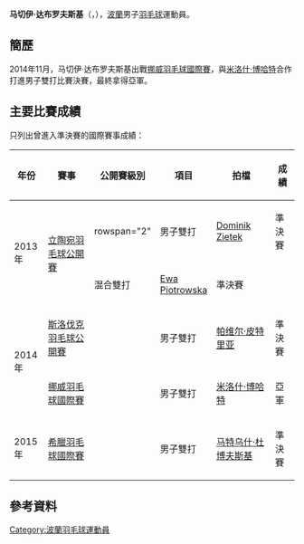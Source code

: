 {{noteTA|G1=Badminton}}
{{Infobox 羽球選手
| playername              = 马切伊·达布罗夫斯基<br/>{{lang|pl|Maciej Dabrowski}}
| image                   = 
| size                    = 
| caption                 = 
| birth_name              = 
| date_of_birth           = {{birth_date_and_age|1994|2|11}}
| place_of_birth          = 
| height                  = 
| weight                  = 
| event                   = 男子雙打、混合雙打
| country                 = {{POL}}
| years_started           = 
| handedness              = 
| coach                   = 
| highest_ranking         = 第206位（男雙-[[米洛什·博哈特|博哈特]]）
| date_of_highest_ranking = 2015年9月3日<ref name="ranking">[http://bwfcontent.tournamentsoftware.com/ranking/player.aspx?id=10213&player=113427 BWF World Ranking - Ranking of Maciej DABROWSKI (88843)]{{en}}</ref>
| current_ranking         = 第459位（男雙-[[马特乌什·杜博夫斯基|杜博夫斯基]]）<br/>第690位（男雙-[[Dominik_Zietek|Zietek]]）<br/>第690位（男雙-[[Mateusz_Swierczynki|Swierczynki]]）<br/>第529位（混雙-[[Weronika_Grudzina|Grudzina]]）<br/>第792位（混雙-[[马格达莱纳·维特克|维特克]]）
| date_of_current_ranking = 2015年11月26日<ref>[http://bwfcontent.tournamentsoftware.com/ranking/category.aspx?id=10213&category=474 BWF World Ranking - BWF世界排名榜 (11/26/2015) - Men's doubles] {{Wayback|url=http://bwfcontent.tournamentsoftware.com/ranking/category.aspx?id=10213&category=474 |date=20181001162505 }}{{en}}</ref><ref>[http://bwfcontent.tournamentsoftware.com/ranking/category.aspx?id=10213&category=476 BWF World Ranking - BWF世界排名榜 (11/26/2015) - Mixed doubles]{{en}}</ref>
| played                  = 15勝–12負（男單）<br/>37勝–21負（男雙）<br/>18勝–20負（混雙）
| titles                  = 
| bwf_profile             = BAB6C038-EBA6-451C-B841-7E77704795B3
| bwf_id                  = 88843
| updated                 = 2015年11月30日
}}
{{MedalTableTop}}
{{MedalSport | 男子[[羽毛球|羽毛球]]}}
{{MedalCountry | {{POL}}}}
{{MedalBottom}}
'''马切伊·达布罗夫斯基'''（{{lang-pl|'''Maciej Dabrowski'''}}，{{bd|1994年|2月11日|}}），[[波蘭|波蘭]]男子[[羽毛球|羽毛球]]運動員。

==簡歷==
2014年11月，马切伊·达布罗夫斯基出戰[[2014年挪威羽毛球國際賽|挪威羽毛球國際賽]]，與[[米洛什·博哈特|米洛什·博哈特]]合作打進男子雙打比賽決賽，最終拿得亞軍。

==主要比賽成績==
只列出曾進入準決賽的國際賽事成績：
{| class=wikitable style="text-align:center; font-size:small;" 
!width="50"|年份
!width="180"|賽事
!width="80"|公開賽級別
!width="60"|項目
!width="150"|拍檔
!width="50"|成績
|-
!rowspan="2"|2013年
|rowspan="2"|[[2013年立陶宛羽毛球公開賽|立陶宛羽毛球公開賽]]
|rowspan="2" {{BWFFS}}
|男子雙打
|[[Dominik_Zietek|Dominik Zietek]]
|bgcolor="#b8860b"|準決賽
|-
|混合雙打
|[[Ewa_Piotrowska|Ewa Piotrowska]]
|bgcolor="#b8860b"|準決賽
|-
!rowspan="2"|2014年
|[[2014年斯洛伐克羽毛球公開賽|斯洛伐克羽毛球公開賽]]
|{{BWFFS}}
|男子雙打
|[[帕维尔·皮特里亚|帕维尔·皮特里亚]]
|bgcolor="#b8860b"|準決賽
|-
|[[2014年挪威羽毛球國際賽|挪威羽毛球國際賽]]
|{{BWFIS}}
|男子雙打
|[[米洛什·博哈特|米洛什·博哈特]]
|bgcolor="silver"|亞軍
|-
!rowspan="1"|2015年
|[[2015年希臘羽毛球國際賽|希臘羽毛球國際賽]]
|{{BWFIS}}
|男子雙打
|[[马特乌什·杜博夫斯基|马特乌什·杜博夫斯基]]
|bgcolor="#b8860b"|準決賽
|}
{{BWF賽事級別索引}}

==參考資料==
{{Reflist}}

{{DEFAULTSORT:Dabrowski, Maciej}}
[[Category:波蘭羽毛球運動員|Category:波蘭羽毛球運動員]]